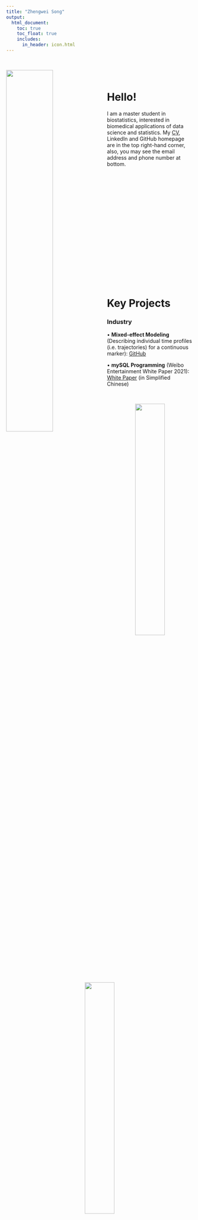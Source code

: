 ```yaml
---
title: "Zhengwei Song"
output: 
  html_document:
    toc: true
    toc_float: true
    includes: 
      in_header: icon.html
---
```


&nbsp;

<img src="images/self.jpg" style="width:50%; margin: 0px 20px 0px 0px" align="left">

&nbsp;

# Hello!

I am a master student in biostatistics, interested in biomedical applications of data science and statistics. My [CV](CV/CV_Jun2023.pdf), LinkedIn and GitHub homepage are in the top right-hand corner, also, you may see the email address and phone number at bottom.

<p style="margin-bottom: 350px;"></p>

# Key Projects

### Industry

&bull; **Mixed-effect Modeling** (Describing individual time profiles (i.e. trajectories) for a continuous marker): [GitHub](https://github.com/Genentech/jmpost)

&bull; **mySQL Programming** (Weibo Entertainment White Paper 2021): [White Paper](https://weibo.cn/sinaurl?u=https%3A%2F%2Fv2.rabbitpre.com%2Fm2%2FFw90XhQYdRi) (in Simplified Chinese)

&nbsp;

<div style="text-align: center;">
  <img src="images/roche.jpg" style="width: 40%;" />
  <img src="images/roche_all.jpg" style="width: 40%;" />
  <p style="text-align: center; font-weight: light;">Biostatistics Intern at Roche Diagnostics, 2022</p>
</div>

&nbsp;

### Coursework

&bull; **Exploratory Statistic and Weighted Least Squares Modeling** (Relationship between county population size and COVID-19 prevalence, and the COVID-19 prevalence among different age groups): [Website](https://zhengweisong98.github.io/p8105_final_project/)

&bull; **Linear Modeling** (Body fat based on physiological indicators): [Report](projects/linear reg.pdf)

&bull; **Statistical Learning** (Prediction models for Covid-19 recovery time and risk factors for long recovery time): [Report](projects/statistical learning.pdf)

&bull; **Monte Carlo Simulation** (Designing a simulation study to assess the three hypothesis testings of log-rank test ): [Report](projects/MC simulation report.pdf), [Slide](projects/MC simulation.pdf)

&bull; **Newton-Raphson Algorithm** (Analyses of daily COVID-19 cases, hospitalization, death in NYC): [Report](projects/Newton report.pdf), [Slide](projects/Newton.pdf)

&bull; **MCMC** (Bayesian Hierarchical Modeling of COVID-19 Cases and Government Response in the US): [Report](projects/MCMC report.pdf), [Slide](projects/MCMC.pdf)

&bull; **MLMC** (Black-Scholes Pricing Model Data Simulation): [Slide](projects/mlmc.pdf)

# Extracurricular Activities

&bull; Shandong University School of Mathematics - Enactus Joint Undergraduate Program on **Edible Tableware Innovation**: [Report](projects/edible tableware result.pdf)

&nbsp;

<div style="text-align: center;">
![Treasurer at Enactus, 2018](images/enactus.jpg){width=50%}
</div>

&nbsp;

# Contact

<i class="fas fa-phone"></i> Tel: +1 (332)-256-6895

<i class="fas fa-envelope"></i> Email: <zs2539@cumc.columbia.edu>

<i class="fa-solid fa-map-location-dot"></i> Address: 630 W 168th St, Presbyterian Hospital 19F, New York, NY, 10032